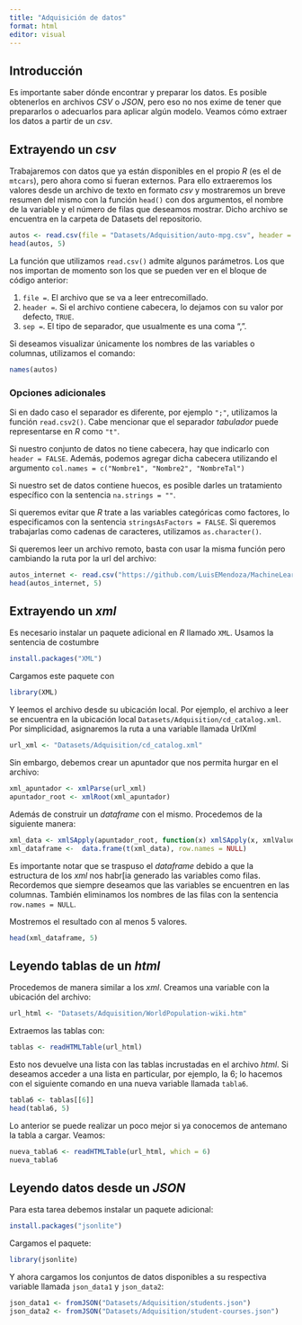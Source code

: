 ```yaml
---
title: "Adquisición de datos"
format: html
editor: visual
---
```


## Introducción

Es importante saber dónde encontrar y preparar los datos. Es posible obtenerlos en archivos *CSV* o *JSON*, pero eso no nos exime de tener que prepararlos o adecuarlos para aplicar algún modelo. Veamos cómo extraer los datos a partir de un *csv*.

## Extrayendo un *csv*

Trabajaremos con datos que ya están disponibles en el propio *R* (es el de `mtcars`), pero ahora como si fueran externos. Para ello extraeremos los valores desde un archivo de texto en formato *csv* y mostraremos un breve resumen del mismo con la función `head()` con dos argumentos, el nombre de la variable y el número de filas que deseamos mostrar. Dicho archivo se encuentra en la carpeta de Datasets del repositorio.

```r
autos <- read.csv(file = "Datasets/Adquisition/auto-mpg.csv", header = TRUE, sep = ",")
head(autos, 5)
```

La función que utilizamos `read.csv()` admite algunos parámetros. Los que nos importan de momento son los que se pueden ver en el bloque de código anterior:

1.  `file =`. El archivo que se va a leer entrecomillado.
2.  `header =`. Si el archivo contiene cabecera, lo dejamos con su valor por defecto, `TRUE`.
3.  `sep =`. El tipo de separador, que usualmente es una coma ",".

Si deseamos visualizar únicamente los nombres de las variables o columnas, utilizamos el comando:

```r
names(autos)
```

### Opciones adicionales

Si en dado caso el separador es diferente, por ejemplo `";"`, utilizamos la función `read.csv2()`. Cabe mencionar que el separador *tabulador* puede representarse en *R* como `"t"`.

Si nuestro conjunto de datos no tiene cabecera, hay que indicarlo con `header = FALSE`. Además, podemos agregar dicha cabecera utilizando el argumento `col.names = c("Nombre1", "Nombre2", "NombreTal")`

Si nuestro set de datos contiene huecos, es posible darles un tratamiento específico con la sentencia `na.strings = ""`.

Si queremos evitar que *R* trate a las variables categóricas como factores, lo especificamos con la sentencia `stringsAsFactors = FALSE`. Si queremos trabajarlas como cadenas de caracteres, utilizamos `as.character()`.

Si queremos leer un archivo remoto, basta con usar la misma función pero cambiando la ruta por la url del archivo:

```r
autos_internet <- read.csv("https://github.com/LuisEMendoza/MachineLearning-R/blob/main/Datasets/Adquisition/auto-mpg.csv")
head(autos_internet, 5)
```

## Extrayendo un *xml*

Es necesario instalar un paquete adicional en *R* llamado `XML`. Usamos la sentencia de costumbre

``` R
install.packages("XML")
```

Cargamos este paquete con

```r
library(XML)
```

Y leemos el archivo desde su ubicación local. Por ejemplo, el archivo a leer se encuentra en la ubicación local `Datasets/Adquisition/cd_catalog.xml`. Por simplicidad, asignaremos la ruta a una variable llamada UrlXml

```r
url_xml <- "Datasets/Adquisition/cd_catalog.xml"
```

Sin embargo, debemos crear un apuntador que nos permita hurgar en el archivo:

```r
xml_apuntador <- xmlParse(url_xml)
apuntador_root <- xmlRoot(xml_apuntador)
```

Además de construir un *dataframe* con el mismo. Procedemos de la siguiente manera:

```r
xml_data <- xmlSApply(apuntador_root, function(x) xmlSApply(x, xmlValue))
xml_dataframe <-  data.frame(t(xml_data), row.names = NULL)
```

Es importante notar que se traspuso el *dataframe* debido a que la estructura de los *xml* nos habr\[ia generado las variables como filas. Recordemos que siempre deseamos que las variables se encuentren en las columnas. También eliminamos los nombres de las filas con la sentencia `row.names = NULL`.

Mostremos el resultado con al menos 5 valores.

```r
head(xml_dataframe, 5)
```

## Leyendo tablas de un *html*

Procedemos de manera similar a los *xml*. Creamos una variable con la ubicación del archivo:

```r
url_html <- "Datasets/Adquisition/WorldPopulation-wiki.htm"
```

Extraemos las tablas con:

```r
tablas <- readHTMLTable(url_html)
```

Esto nos devuelve una lista con las tablas incrustadas en el archivo *html*. Si deseamos acceder a una lista en particular, por ejemplo, la 6; lo hacemos con el siguiente comando en una nueva variable llamada `tabla6`.

```r
tabla6 <- tablas[[6]]
head(tabla6, 5)
```

Lo anterior se puede realizar un poco mejor si ya conocemos de antemano la tabla a cargar. Veamos:

```r
nueva_tabla6 <- readHTMLTable(url_html, which = 6)
nueva_tabla6
```

## Leyendo datos desde un *JSON*

Para esta tarea debemos instalar un paquete adicional:

``` R
install.packages("jsonlite")
```

Cargamos el paquete:

```r
library(jsonlite)
```

Y ahora cargamos los conjuntos de datos disponibles a su respectiva variable llamada `json_data1` y `json_data2`:

```r
json_data1 <- fromJSON("Datasets/Adquisition/students.json")
json_data2 <- fromJSON("Datasets/Adquisition/student-courses.json")
```
